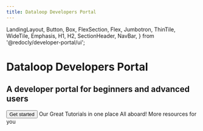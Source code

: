 ```yaml
---
title: Dataloop Developers Portal
---
```


  LandingLayout,
  Button,
  Box,
  FlexSection,
  Flex,
  Jumbotron,
  ThinTile,
  WideTile,
  Emphasis,
  H1,
  H2,
  SectionHeader,
  NavBar,
} from '@redocly/developer-portal/ui';



<Jumbotron>
  <NavBar location={props.location} standalone={false} />
  <H1>Dataloop Developers Portal</H1>
  <H2>A developer portal for beginners and advanced users</H2>
  <Flex p={20} justifyContent="center">
     <Button variant="outlined" size="xlarge" to="tutorials/getting_started/sdk_overview/chapter.md">
      Get started
    </Button>
  </Flex>
</Jumbotron>
<Box my={25}>
  <FlexSection justifyContent="space-around" flexWrap="wrap">
    <ThinTile to="tutorials/tutorials.mdx" icon={icon1} header="Tutorials">
        Our Great Tutorials in one place
    </ThinTile>
    <ThinTile to="onboarding/onboarding.md" icon={launchFastIcon} header="Onboarding">
        All aboard!
    </ThinTile>
    <ThinTile to="resources/resources.mdx" icon={icon3} header="Resources">
        More resources for you
    </ThinTile>
  </FlexSection>
</Box>

